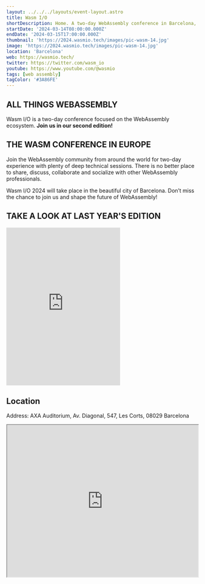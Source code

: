 ```yaml
---
layout: ../../../layouts/event-layout.astro
title: Wasm I/O
shortDescription: Home. A two-day WebAssembly conference in Barcelona, Spain. Join us for the latest developments in WebAssembly.
startDate: '2024-03-14T08:00:00.000Z'
endDate: '2024-03-15T17:00:00.000Z'
thumbnail: 'https://2024.wasmio.tech/images/pic-wasm-14.jpg'
image: 'https://2024.wasmio.tech/images/pic-wasm-14.jpg'
location: 'Barcelona'
web: https://wasmio.tech/
twitter: https://twitter.com/wasm_io
youtube: https://www.youtube.com/@wasmio
tags: [web assembly]
tagColor: '#3A86FE'
---
```


## ALL THINGS WEBASSEMBLY

Wasm I/O is a two-day conference focused on the WebAssembly ecosystem. **Join us in our second edition!**

## THE WASM CONFERENCE IN EUROPE

Join the WebAssembly community from around the world for two-day experience with plenty of deep technical sessions. There is no better place to share, discuss, collaborate and socialize with other WebAssembly professionals.

Wasm I/O 2024 will take place in the beautiful city of Barcelona. Don’t miss the chance to join us and shape the future of WebAssembly!

## TAKE A LOOK AT LAST YEAR'S EDITION

<iframe
  title="WASM I/O 2023 VIDEO SUMMARY"
  src="https://www.youtube.com/embed/BV4B6dotsM8?si=akxNzqPallk7asAg"
  frameborder="0"
  allow="accelerometer; autoplay; encrypted-media; gyroscope; picture-in-picture"
  allowfullscreen=""
  height="415"
  class="mb-4 mt-4 w-full border-none"
></iframe>

## Location

Address: AXA Auditorium, Av. Diagonal, 547, Les Corts, 08029 Barcelona

<iframe
  style="width: 100%; height: 400px;"
  height="400"
  allowfullscreen=""
  loading="lazy"
  referrerpolicy="no-referrer-when-downgrade"
  src="https://www.google.com/maps/embed?pb=!1m18!1m12!1m3!1d11973.165618659417!2d2.1267692333512778!3d41.38947754101103!2m3!1f0!2f0!3f0!3m2!1i1024!2i768!4f13.1!3m3!1m2!1s0x12a4987ac0f65621%3A0x36a3465ffbcb3b7a!2sAuditorio%20Axa!5e0!3m2!1sen!2ses!4v1704782584308!5m2!1sen!2ses"
  aria-label="AXA Auditorium, Av. Diagonal, 547, Les Corts, 08029 Barcelona"
></iframe>

